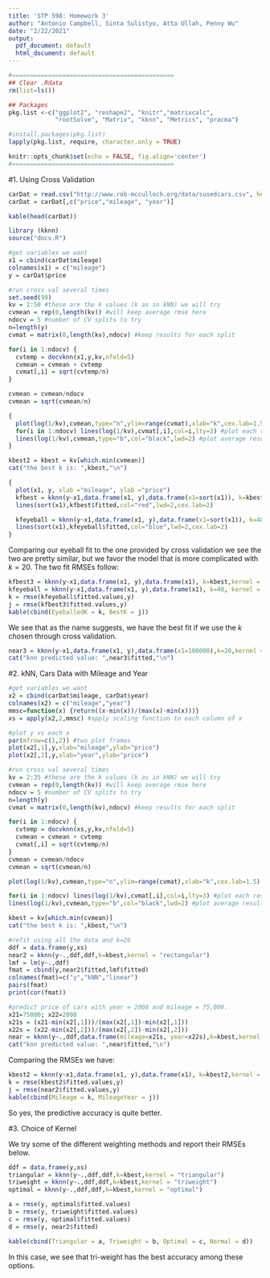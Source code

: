 ```yaml
---
title: 'STP 598: Homework 3'
author: "Antonio Campbell, Sinta Sulistyo, Atta Ullah, Penny Wu"
date: "2/22/2021"
output:
  pdf_document: default
  html_document: default
---
```


```r
#=============================================
## Clear .Rdata
rm(list=ls())

## Packages
pkg.list <-c("ggplot2", "reshape2", "knitr","matrixcalc",
             "rootSolve", "Matrix", "kknn", "Metrics", "pracma")

#install.packages(pkg.list)
lapply(pkg.list, require, character.only = TRUE)

knitr::opts_chunk$set(echo = FALSE, fig.align='center')
#=============================================
```

#1. Using Cross Validation

\textbf{We are going to use the used cars data again.Previously, we used the “eye-ball” method to choose k for a kNN fit for mileage predicting price.Use 5-fold cross-validation to choose k. How does your fit compare with the eyeball method?}

```r
carDat = read.csv("http://www.rob-mcculloch.org/data/susedcars.csv", header = TRUE)
carDat = carDat[,c("price","mileage", "year")]
```

```r
kable(head(carDat))
```

\textbf{Plot the data and then add the fit using the k you chose using cross-validation and the k you choose by eye-ball.}

```r
library (kknn)
source("docv.R") 
```

```r
#get variables we want
x1 = cbind(carDat$mileage)
colnames(x1) = c("mileage")
y = carDat$price

#run cross val several times
set.seed(99)
kv = 2:50 #these are the k values (k as in kNN) we will try
cvmean = rep(0,length(kv)) #will keep average rmse here
ndocv = 5 #number of CV splits to try
n=length(y)
cvmat = matrix(0,length(kv),ndocv) #keep results for each split

for(i in 1:ndocv) {
  cvtemp = docvknn(x1,y,kv,nfold=5)
  cvmean = cvmean + cvtemp
  cvmat[,i] = sqrt(cvtemp/n)
}

cvmean = cvmean/ndocv
cvmean = sqrt(cvmean/n)
```

```r
{
  plot(log(1/kv),cvmean,type="n",ylim=range(cvmat),xlab="k",cex.lab=1.5)
  for(i in 1:ndocv) lines(log(1/kv),cvmat[,i],col=i,lty=3) #plot each result
  lines(log(1/kv),cvmean,type="b",col="black",lwd=2) #plot average result
}
```


```r
kbest2 = kbest = kv[which.min(cvmean)]
cat("the best k is: ",kbest,"\n")
```
```r
{
  plot(x1, y, xlab ="mileage", ylab ="price")
  kfbest = kknn(y~x1,data.frame(x1, y),data.frame(x1=sort(x1)), k=kbest,kernel = "rectangular")
  lines(sort(x1),kfbest$fitted,col="red",lwd=2,cex.lab=2)

  kfeyeball = kknn(y~x1,data.frame(x1, y),data.frame(x1=sort(x1)), k=40, kernel = "rectangular")
  lines(sort(x1),kfeyeball$fitted,col="blue",lwd=2,cex.lab=2)
}
```
Comparing our eyeball fit to the one provided by cross validation we see the two are pretty similar, but we favor the model that is more complicated with $k = 20$. The two fit RMSEs follow:

```r
kfbest3 = kknn(y~x1,data.frame(x1, y),data.frame(x1), k=kbest,kernel = "rectangular")
kfeyeball = kknn(y~x1,data.frame(x1, y),data.frame(x1), k=40, kernel = "rectangular")
k = rmse(kfeyeball$fitted.values,y)
j = rmse(kfbest3$fitted.values,y)
kable(cbind(EyeballedK = k, BestK = j))
```
We see that as the name suggests, we have the best fit if we use the $k$ chosen through cross validation. 

\textbf{Use kNN with the k you chose using cross-validation to get a prediction for a used car with 100,000 miles on it. Use all the observations as training data to get your prediction (given your choice of k).}

```r
near3 = kknn(y~x1,data.frame(x1, y),data.frame(x1=100000),k=20,kernel = "rectangular")
cat("knn predicted value: ",near3$fitted,"\n")
```

#2. kNN, Cars Data with Mileage and Year

\textbf{Use kNN to get a prediction for a 2008 car with 75,000 miles on it! Remember to use cross-validation to choose k and scale your x’s !!}

```r
#get variables we want
x2 = cbind(carDat$mileage, carDat$year)
colnames(x2) = c("mileage","year")
mmsc=function(x) {return((x-min(x))/(max(x)-min(x)))}
xs = apply(x2,2,mmsc) #apply scaling function to each column of x
```

```r
#plot y vs each x
par(mfrow=c(1,2)) #two plot frames
plot(x2[,1],y,xlab="mileage",ylab="price")
plot(x2[,2],y,xlab="year",ylab="price")
```

```r
#run cross val several times
kv = 2:35 #these are the k values (k as in kNN) we will try
cvmean = rep(0,length(kv)) #will keep average rmse here
ndocv = 5 #number of CV splits to try
n=length(y)
cvmat = matrix(0,length(kv),ndocv) #keep results for each split

for(i in 1:ndocv) {
  cvtemp = docvknn(xs,y,kv,nfold=5)
  cvmean = cvmean + cvtemp
  cvmat[,i] = sqrt(cvtemp/n)
}
cvmean = cvmean/ndocv
cvmean = sqrt(cvmean/n)
```

```r
plot(log(1/kv),cvmean,type="n",ylim=range(cvmat),xlab="k",cex.lab=1.5)

for(i in 1:ndocv) lines(log(1/kv),cvmat[,i],col=i,lty=3) #plot each result
lines(log(1/kv),cvmean,type="b",col="black",lwd=2) #plot average result
```

```r
kbest = kv[which.min(cvmean)]
cat("the best k is: ",kbest,"\n")
```


```r
#refit using all the data and k=26
ddf = data.frame(y,xs)
near2 = kknn(y~.,ddf,ddf,k=kbest,kernel = "rectangular")
lmf = lm(y~.,ddf)
fmat = cbind(y,near2$fitted,lmf$fitted)
colnames(fmat)=c("y","kNN","linear")
pairs(fmat)
print(cor(fmat))
```

```r
#predict price of cars with year = 2008 and mileage = 75,000.
x21=75000; x22=2008
x21s = (x21-min(x2[,1]))/(max(x2[,1])-min(x2[,1]))
x22s = (x22-min(x2[,2]))/(max(x2[,2])-min(x2[,2]))
near = kknn(y~.,ddf,data.frame(mileage=x21s, year=x22s),k=kbest,kernel = "rectangular")
cat("knn predicted value: ",near$fitted,"\n")
```

\textbf{Is your predictive accuracy better using (mileage,year) than it was with just mileage?}

Comparing the RMSEs we have:
```r
kbest2 = kknn(y~x1,data.frame(x1, y),data.frame(x1), k=kbest2,kernel = "rectangular")
k = rmse(kbest2$fitted.values,y)
j = rmse(near2$fitted.values,y)
kable(cbind(Mileage = k, MileageYear = j))
```

So yes, the predictive accuracy is quite better. 

#3. Choice of Kernel
\textbf{In our notes examples we used kernel=“rectangular” when calling the R function kknn.So, you can weight the y values at the neighbors equally, or weight the closer ones more heavily. Typically default is equal weights.Using the used cars data and predictors (features!!) (mileage,year) try a weighting option other than uniform.}

We try some of the different weighting methods and report their RMSEs below. 

```r
ddf = data.frame(y,xs)
triangular = kknn(y~.,ddf,ddf,k=kbest,kernel = "triangular")
triweight = kknn(y~.,ddf,ddf,k=kbest,kernel = "triweight")
optimal = kknn(y~.,ddf,ddf,k=kbest,kernel = "optimal")

a = rmse(y, optimal$fitted.values)
b = rmse(y, triweight$fitted.values)
c = rmse(y, optimal$fitted.values)
d = rmse(y, near2$fitted)

kable(cbind(Triangular = a, Triweight = b, Optimal = c, Normal = d))
```
In this case, we see that tri-weight has the best accuracy among these options. 



